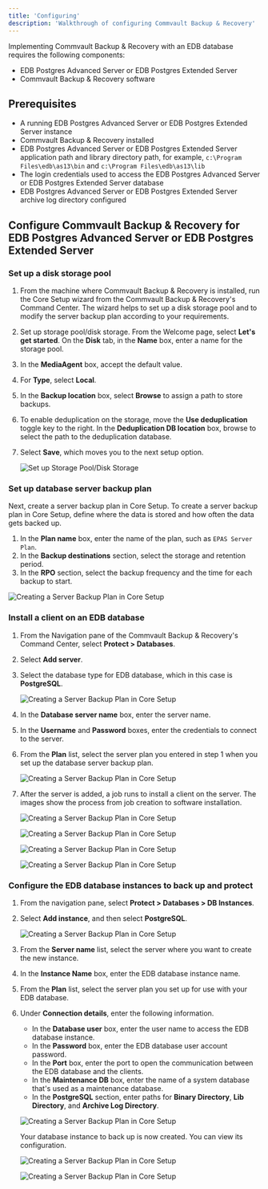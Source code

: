 ```yaml
---
title: 'Configuring'
description: 'Walkthrough of configuring Commvault Backup & Recovery'
---
```


Implementing Commvault Backup & Recovery with an EDB database requires the following components:

- EDB Postgres Advanced Server or EDB Postgres Extended Server
- Commvault Backup & Recovery software

## Prerequisites

- A running EDB Postgres Advanced Server or EDB Postgres Extended Server instance
- Commvault Backup & Recovery installed
- EDB Postgres Advanced Server or EDB Postgres Extended Server application path and library directory path, for example, `c:\Program Files\edb\as13\bin` and `c:\Program Files\edb\as13\lib`
- The login credentials used to access the EDB Postgres Advanced Server or EDB Postgres Extended Server database
- EDB Postgres Advanced Server or EDB Postgres Extended Server archive log directory configured

## Configure Commvault Backup & Recovery for EDB Postgres Advanced Server or EDB Postgres Extended Server

### Set up a disk storage pool 

1. From the machine where Commvault Backup & Recovery is installed, run the Core Setup wizard from the Commvault Backup & Recovery's Command Center. The wizard helps to set up a disk storage pool and to modify the server backup plan according to your requirements.
2. Set up storage pool/disk storage. From the Welcome page, select **Let's get started**. On the **Disk** tab, in the **Name** box, enter a name for the storage pool.
3. In the **MediaAgent** box, accept the default value.
4. For **Type**, select **Local**.
5. In the **Backup location** box, select **Browse** to assign a path to store backups.
6. To enable deduplication on the storage, move the **Use deduplication** toggle key to the right. In the **Deduplication DB location** box, browse to select the path to the deduplication database.
7. Select **Save**, which moves you to the next setup option.

   ![Set up Storage Pool/Disk Storage](Images/DiskStorageConf.png)

### Set up database server backup plan

Next, create a server backup plan in Core Setup. To create a server backup plan in Core Setup, define where the data is stored and how often the data gets backed up.

1. In the **Plan name** box, enter the name of the plan, such as `EPAS Server Plan`.
1. In the **Backup destinations** section, select the storage and retention period.
11. In the **RPO** section, select the backup frequency and the time for each backup to start.

   ![Creating a Server Backup Plan in Core Setup](Images/BackupPlanConf.png)

### Install a client on an EDB database

1. From the Navigation pane of the Commvault Backup & Recovery's Command Center, select **Protect > Databases**.
2. Select **Add server**.
3. Select the database type for EDB database, which in this case is **PostgreSQL**.

   ![Creating a Server Backup Plan in Core Setup](Images/ServerAdd1.png)

4. In the **Database server name** box, enter the server name.
5. In the **Username** and **Password** boxes, enter the credentials to connect to the server.
6. From the **Plan** list, select the server plan you entered in step 1 when you set up the database server backup plan.

   ![Creating a Server Backup Plan in Core Setup](Images/ServerAdd2.png)

7. After the server is added, a job runs to install a client on the server. The images show the process from job creation to software installation.

   ![Creating a Server Backup Plan in Core Setup](Images/ServerAdd3.png)
   
   ![Creating a Server Backup Plan in Core Setup](Images/ServerAdd4.png)
   
   ![Creating a Server Backup Plan in Core Setup](Images/ServerAdd5.png)
   
   ![Creating a Server Backup Plan in Core Setup](Images/ServerAdd6.png)

### Configure the EDB database instances to back up and protect

1. From the navigation pane, select **Protect > Databases > DB Instances**.
2. Select **Add instance**, and then select **PostgreSQL**.

   ![Creating a Server Backup Plan in Core Setup](Images/CreateInstance1.png)

3. From the **Server name** list, select the server where you want to create the new instance.
4. In the **Instance Name** box, enter the EDB database instance name.
5. From the **Plan** list, select the server plan you set up for use with your EDB database.
6. Under **Connection details**, enter the following information.
   - In the **Database user** box, enter the user name to access the EDB database instance.
   - In the **Password** box, enter the EDB database user account password.
   - In the **Port** box, enter the port to open the communication between the EDB database and the clients.
   - In the **Maintenance DB** box, enter the name of a system database that's used as a maintenance database.
   - In the **PostgreSQL** section, enter paths for **Binary Directory**, **Lib Directory**, and **Archive Log Directory**.

   ![Creating a Server Backup Plan in Core Setup](Images/CreateInstance2.png)
   
   Your database instance to back up is now created. You can view its configuration.

   ![Creating a Server Backup Plan in Core Setup](Images/CreateInstance3.png)

   ![Creating a Server Backup Plan in Core Setup](Images/CreateInstance4.png)
